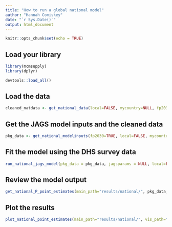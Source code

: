 ```yaml
---
title: "How to run a global national model"
author: "Hannah Comiskey"
date: "`r Sys.Date()`"
output: html_document
---
```



```r
knitr::opts_chunk$set(echo = TRUE)
```

## Load your library

```r
library(mcmsupply)
library(dplyr)
```


```r
devtools::load_all()
```


## Load the data 

```r
cleaned_natdata <- get_national_data(local=FALSE, mycountry=NULL, fp2030=TRUE)
```

## Get the JAGS model inputs and the cleaned data

```r
pkg_data <- get_national_modelinputs(fp2030=TRUE, local=FALSE, mycountry=NULL, startyear=1990, endyear=2025.5, nsegments=12, raw_data = cleaned_natdata)

```

## Fit the model using the DHS survey data

```r
run_national_jags_model(pkg_data = pkg_data, jagsparams = NULL, local=FALSE, main_path = "results/national/", n_iter = 80000, n_burnin = 10000, n_thin = 35, mycountry=NULL)
```

## Review the  model output
```r
get_national_P_point_estimates(main_path="results/national/", pkg_data, local=FALSE, mycountry=NULL)
```

## Plot the results

```r
plot_national_point_estimates(main_path="results/national/", vis_path="visualisation/national/global/", pkg_data, local=FALSE, mycountry=NULL) 
```

